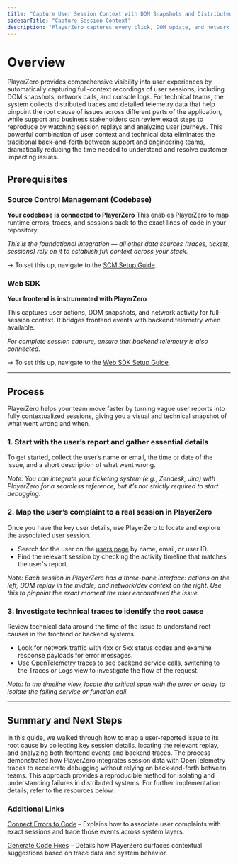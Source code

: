 ```yaml
---
title: "Capture User Session Context with DOM Snapshots and Distributed Traces"
sidebarTitle: "Capture Session Context"
description: "PlayerZero captures every click, DOM update, and network request in real-time, so teams can discover, analyze, and fix defects faster."
---
```


# Overview

PlayerZero provides comprehensive visibility into user experiences by automatically capturing full-context recordings of user sessions, including DOM snapshots, network calls, and console logs. For technical teams, the system collects distributed traces and detailed telemetry data that help pinpoint the root cause of issues across different parts of the application, while support and business stakeholders can review exact steps to reproduce by watching session replays and analyzing user journeys. This powerful combination of user context and technical data eliminates the traditional back-and-forth between support and engineering teams, dramatically reducing the time needed to understand and resolve customer-impacting issues.

## **Prerequisites**

### Source Control Management (Codebase)

**Your codebase is connected to PlayerZero**
This enables PlayerZero to map runtime errors, traces, and sessions back to the exact lines of code in your repository. 

*This is the foundational integration — all other data sources (traces, tickets, sessions) rely on it to establish full context across your stack.*

→ To set this up, navigate to the [SCM Setup Guide](https://go.playerzero.app).

### Web SDK

**Your frontend is instrumented with PlayerZero**

This captures user actions, DOM snapshots, and network activity for full-session context. It bridges frontend events with backend telemetry when available.

*For complete session capture, ensure that backend telemetry is also connected.*

→ To set this up, navigate to the [Web SDK Setup Guide](https://go.playerzero.app).    

---

## **Process**

PlayerZero helps your team move faster by turning vague user reports into fully contextualized sessions, giving you a visual and technical snapshot of what went wrong and when.

### 1. **Start with the user’s report and gather essential details**

To get started, collect the user’s name or email, the time or date of the issue, and a short description of what went wrong.

*Note: You can integrate your ticketing system (e.g., Zendesk, Jira) with PlayerZero for a seamless reference, but it’s not strictly required to start debugging.*

### 2. **Map the user’s complaint to a real session in PlayerZero**

Once you have the key user details, use PlayerZero to locate and explore the associated user session.

- Search for the user on the [users page](https://go.playerzero.app/users) by name, email, or user ID.
- Find the relevant session by checking the activity timeline that matches the user's report.

*Note: Each session in PlayerZero has a three-pane interface: actions on the left, DOM replay in the middle, and network/dev context on the right. Use this to pinpoint the exact moment the user encountered the issue.*

### 3. **Investigate technical traces to identify the root cause**

Review technical data around the time of the issue to understand root causes in the frontend or backend systems.

- Look for network traffic with 4xx or 5xx status codes and examine response payloads for error messages.
- Use OpenTelemetry traces to see backend service calls, switching to the Traces or Logs view to investigate the flow of the request.

*Note: In the timeline view, locate the critical span with the error or delay to isolate the failing service or function call.*

---

## **Summary and Next Steps**

In this guide, we walked through how to map a user-reported issue to its root cause by collecting key session details, locating the relevant replay, and analyzing both frontend events and backend traces. The process demonstrated how PlayerZero integrates session data with OpenTelemetry traces to accelerate debugging without relying on back-and-forth between teams. This approach provides a reproducible method for isolating and understanding failures in distributed systems. For further implementation details, refer to the resources below.

### Additional Links

[Connect Errors to Code](https://your-link-here.com/retrieve-insights) – Explains how to associate user complaints with exact sessions and trace those events across system layers.

[Generate Code Fixes](https://your-link-here.com/retrieve-insights) – Details how PlayerZero surfaces contextual suggestions based on trace data and system behavior.

